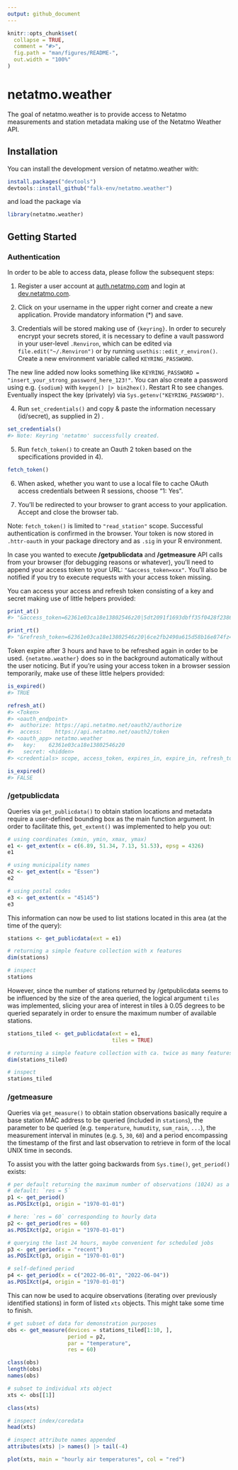 ```yaml
---
output: github_document
---
```


<!-- README.md is generated from README.Rmd. Please edit that file -->

```r
knitr::opts_chunk$set(
  collapse = TRUE,
  comment = "#>",
  fig.path = "man/figures/README-",
  out.width = "100%"
)
```

# netatmo.weather

<!-- badges: start -->
<!-- badges: end -->

The goal of netatmo.weather is to provide access to Netatmo measurements and station metadata making use of the Netatmo Weather API.

## Installation

You can install the development version of netatmo.weather with:

``` r
install.packages("devtools")
devtools::install_github("falk-env/netatmo.weather")
```

and load the package via

```r
library(netatmo.weather)
```

## Getting Started

### Authentication

In order to be able to access data, please follow the subsequent steps:

1) Register a user account at [auth.netatmo.com](https://auth.netatmo.com/access/signup) and login at [dev.netatmo.com](https://auth.netatmo.com/de-de/access/login?next_url=https%3A%2F%2Fdev.netatmo.com%2F).

2) Click on your username in the upper right corner and create a new application. Provide mandatory information (*) and save.

3) Credentials will be stored making use of `{keyring}`. In order to securely encrypt your secrets stored, it is necessary to define a vault password in your user-level `.Renviron`, which can be edited via `file.edit("~/.Renviron")` or by running `usethis::edit_r_environ()`. Create a new environment variable called `KEYRING_PASSWORD`. 

The new line added now looks something like `KEYRING_PASSWORD = "insert_your_strong_password_here_123!"`. You can also create a password using e.g. `{sodium}` with `keygen() |> bin2hex()`. Restart R to see changes. Eventually inspect the key (privately) via `Sys.getenv("KEYRING_PASSWORD")`.

4) Run `set_credentials()` and copy & paste the information necessary (id/secret), as supplied in 2) .

``` r
set_credentials()
#> Note: Keyring 'netatmo' successfully created.
```

5) Run `fetch_token()` to create an Oauth 2 token based on the specifications provided in 4).

```r
fetch_token()
```

6) When asked, whether you want to use a local file to cache OAuth access credentials between R sessions, choose "1: Yes".

7) You'll be redirected to your browser to grant access to your application. Accept and close the browser tab.

Note: `fetch_token()` is limited to `"read_station"` scope. Successful authentication is confirmed in the browser. Your token is now stored in `.httr-oauth` in your package directory and as `.sig` in your R environment. 

In case you wanted to execute **/getpublicdata** and **/getmeasure** API calls from your browser (for debugging reasons or whatever), you'll need to append your access token to your URL: `"&access_token=xxx"`. You'll also be notified if you try to execute requests with your access token missing.

You can access your access and refresh token consisting of a key and secret making use of little helpers provided:

``` r
print_at()
#> "&access_token=62361e03ca18e13802546z20|5dt2091f1693dbff35f0428f2386b492"

print_rt()
#> "&refresh_token=62361e03ca18e13802546z20|6ce2fb2490a615d58b16e874fz4eb579"
```

Token expire after 3 hours and have to be refreshed again in order to be used. `{netatmo.weather}` does so in the background automatically without the user noticing. But if you're using your access token in a browser session temporarily, make use of these little helpers provided:

``` r
is_expired()
#> TRUE

refresh_at()
#> <Token>
#> <oauth_endpoint>
#>  authorize: https://api.netatmo.net/oauth2/authorize
#>  access:    https://api.netatmo.net/oauth2/token
#> <oauth_app> netatmo.weather
#>   key:    62361e03ca18e13802546z20
#>   secret: <hidden>
#> <credentials> scope, access_token, expires_in, expire_in, refresh_token

is_expired()
#> FALSE
```

### /getpublicdata

Queries via `get_publicdata()` to obtain station locations and metadata require a user-defined bounding box as the main function argument. In order to facilitate this, `get_extent()` was implemented to help you out:

```r
# using coordinates (xmin, ymin, xmax, ymax)
e1 <- get_extent(x = c(6.89, 51.34, 7.13, 51.53), epsg = 4326)
e1

# using municipality names
e2 <- get_extent(x = "Essen")
e2

# using postal codes
e3 <- get_extent(x = "45145")
e3
```

This information can now be used to list stations located in this area (at the time of the query):

```r
stations <- get_publicdata(ext = e1)

# returning a simple feature collection with x features
dim(stations)

# inspect
stations
```

However, since the number of stations returned by /getpublicdata seems to be influenced by the size of the area queried, the logical argument `tiles` was implemented, slicing your area of interest in tiles à 0.05 degrees to be queried separately in order to ensure the maximum number of available stations.

```r
stations_tiled <- get_publicdata(ext = e1, 
                                 tiles = TRUE)

# returning a simple feature collection with ca. twice as many features using the same extent as above
dim(stations_tiled)

# inspect
stations_tiled
```

### /getmeasure

Queries via `get_measure()` to obtain station observations basically require a base station MAC address to be queried (included in `stations`), the parameter to be queried (e.g. `temperature`, `humudity`, `sum_rain`, `...`), the measurement interval in minutes (e.g. `5`, `30`, `60`) and a period encompassing the timestamp of the first and last observation to retrieve in form of the local UNIX time in seconds. 

To assist you with the latter going backwards from `Sys.time()`, `get_period()` exists:

```r
# per default returning the maximum number of observations (1024) as a function of `res` chosen
# default: `res = 5`
p1 <- get_period()
as.POSIXct(p1, origin = "1970-01-01")

# here: `res = 60` corresponding to hourly data
p2 <- get_period(res = 60)
as.POSIXct(p2, origin = "1970-01-01")

# querying the last 24 hours, maybe convenient for scheduled jobs
p3 <- get_period(x = "recent")
as.POSIXct(p3, origin = "1970-01-01")

# self-defined period
p4 <- get_period(x = c("2022-06-01", "2022-06-04"))
as.POSIXct(p4, origin = "1970-01-01")
```

This can now be used to acquire observations (iterating over previously identified stations) in form of listed `xts` objects. This might take some time to finish.

```r
# get subset of data for demonstration purposes
obs <- get_measure(devices = stations_tiled[1:10, ], 
                   period = p2, 
                   par = "temperature", 
                   res = 60)

class(obs)
length(obs)
names(obs)

# subset to individual xts object
xts <- obs[[1]]

class(xts)

# inspect index/coredata
head(xts)

# inspect attribute names appended 
attributes(xts) |> names() |> tail(-4)

plot(xts, main = "hourly air temperatures", col = "red")
```
